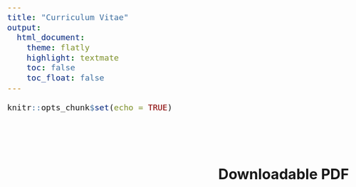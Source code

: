 ```yaml
---
title: "Curriculum Vitae"
output: 
  html_document:
    theme: flatly
    highlight: textmate
    toc: false 
    toc_float: false 
---
```


```r
knitr::opts_chunk$set(echo = TRUE)
```

<style>

h2, h3 {
  text-align: right;
}

body{
font-size: 16pt;

}

</style>

<br>
<br>

## Downloadable PDF

<br>

<object data="CV/Gascoigne_CV.pdf" type = "application/pdf" width = "100%" height = "1000px" style="box-shadow: 3px 3px 3px gray;">
</object>